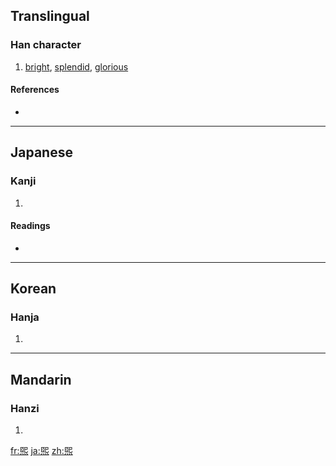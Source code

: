 {{also|熙}}
==Translingual==

===Han character===
{{Han char|rn=86|rad=火|as=09|sn=13|four=|canj=尸山火 (SUF)}}

# [[bright]], [[splendid]], [[glorious]]

====References====
* {{Han ref|kx=0676.170|dkj=19192|dj=1087.210|hdz=32220.131|uh=7155|ud=29013}}

----

==Japanese==

===Kanji===
{{ja-kanji|grade=|rs=火09}}

# {{defn|Japanese}}

====Readings====
* {{ja-readings|on=[[き]] (ki)|kun=[[ひかり]] (hikari), [[ひかる]] (hikaru)}}

----

==Korean==

===Hanja===
{{ko-hanja|hangeul=희|eumhun=|rv=hui|mr=hŭi|y=huy}}

# {{defn|Korean}}

----

==Mandarin==

===Hanzi===
{{cmn-hanzi|pin=[[xī]] ([[xi1]]), [[xuān]] ([[xuan1]])|wg=hsi<sup>1</sup>, hsüan<sup>1</sup>}}

# {{defn|Mandarin}}

[[fr:煕]]
[[ja:煕]]
[[zh:煕]]